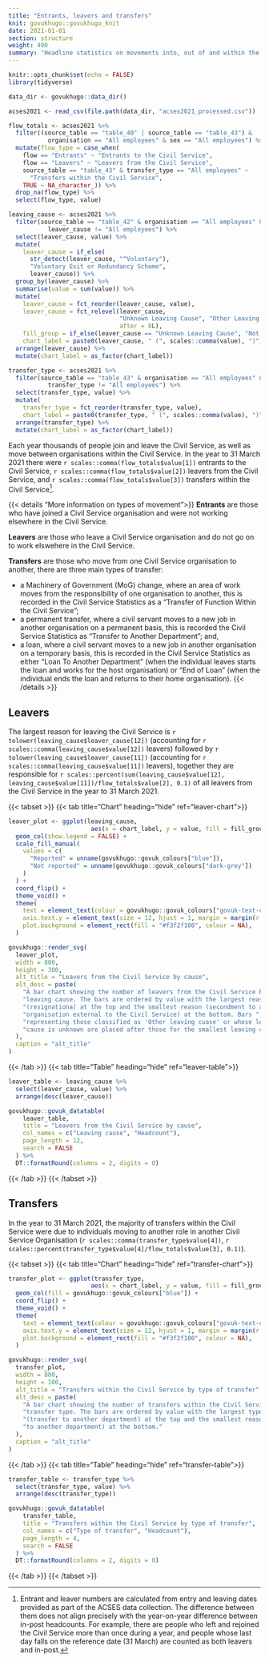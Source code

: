 ```yaml
---
title: "Entrants, leavers and transfers"
knit: govukhugo::govukhugo_knit
date: 2021-01-01
section: structure
weight: 400
summary: "Headline statistics on movements into, out of and within the Civil Service"
---
```


```r
knitr::opts_chunk$set(echo = FALSE)
library(tidyverse)

data_dir <- govukhugo::data_dir()

acses2021 <- read_csv(file.path(data_dir, "acses2021_processed.csv"))

flow_totals <- acses2021 %>%
  filter((source_table == "table_40" | source_table == "table_43") & 
           organisation == "All employees" & sex == "All employees") %>%
  mutate(flow_type = case_when(
    flow == "Entrants" ~ "Entrants to the Civil Service",
    flow == "Leavers" ~ "Leavers from the Civil Service",
    source_table == "table_43" & transfer_type == "All employees" ~ 
      "Transfers within the Civil Service",
    TRUE ~ NA_character_)) %>%
  drop_na(flow_type) %>%
  select(flow_type, value)

leaving_cause <- acses2021 %>%
  filter(source_table == "table_42" & organisation == "All employees" & 
           leaver_cause != "All employees") %>%
  select(leaver_cause, value) %>%
  mutate(
    leaver_cause = if_else(
      str_detect(leaver_cause, "^Voluntary"),
      "Voluntary Exit or Redundancy Scheme",
      leaver_cause)) %>%
  group_by(leaver_cause) %>%
  summarise(value = sum(value)) %>%
  mutate(
    leaver_cause = fct_reorder(leaver_cause, value),
    leaver_cause = fct_relevel(leaver_cause, 
                               "Unknown Leaving Cause", "Other Leaving Cause",
                               after = 0L),
    fill_group = if_else(leaver_cause == "Unknown Leaving Cause", "Not reported", "Reported"),
    chart_label = paste0(leaver_cause, " (", scales::comma(value), ")")) %>%
  arrange(leaver_cause) %>%
  mutate(chart_label = as_factor(chart_label))

transfer_type <- acses2021 %>%
  filter(source_table == "table_43" & organisation == "All employees" & 
           transfer_type != "All employees") %>%
  select(transfer_type, value) %>%
  mutate(
    transfer_type = fct_reorder(transfer_type, value),
    chart_label = paste0(transfer_type, " (", scales::comma(value), ")")) %>%
  arrange(transfer_type) %>%
  mutate(chart_label = as_factor(chart_label))

```

Each year thousands of people join and leave the Civil Service, as well as move between organisations within the Civil Service. In the year to 31 March 2021 there were `r scales::comma(flow_totals$value[1])` entrants to the Civil Service, `r scales::comma(flow_totals$value[2])` leavers from the Civil Service, and `r scales::comma(flow_totals$value[3])` transfers within the Civil Service[^1].

{{< details "More information on types of movement">}}
**Entrants** are those who have joined a Civil Service organisation and were not working elsewhere in the Civil Service.

**Leavers** are those who leave a Civil Service organisation and do not go on to work elswehere in the Civil Service.

**Transfers** are those who move from one Civil Service organisation to another, there are three main types of transfer:

- a Machinery of Government (MoG) change, where an area of work moves from the responsibility of one organisation to another, this is recorded in the Civil Service Statistics as a "Transfer of Function Within the Civil Service";
- a permanent transfer, where a civil servant moves to a new job in another organisation on a permanent basis, this is recorded the Civil Service Statistics as "Transfer to Another Department"; and,
- a loan, where a civil servant moves to a new job in another organisation on a temporary basis, this is recorded in the Civil Service Statistics as either "Loan To Another Department" (when the individual leaves starts the loan and works for the host organisation) or "End of Loan" (when the individual ends the loan and returns to their home organisation).
{{< /details >}}

## Leavers
The largest reason for leaving the Civil Service is `r tolower(leaving_cause$leaver_cause[12])` (accounting for `r scales::comma(leaving_cause$value[12])` leavers) followed by `r tolower(leaving_cause$leaver_cause[11])` (accounting for `r scales::comma(leaving_cause$value[11])` leavers), together they are responsible for `r scales::percent(sum(leaving_cause$value[12], leaving_cause$value[11])/flow_totals$value[2], 0.1)` of all leavers from the Civil Service in the year to 31 March 2021.

::::{.govuk-grid-row .data-card}
:::{.govuk-grid-column-full-width .data-display}
{{< tabset >}}
{{< tab title="Chart" heading="hide" ref="leaver-chart">}}
```r

leaver_plot <- ggplot(leaving_cause,
                       aes(x = chart_label, y = value, fill = fill_group)) +
  geom_col(show.legend = FALSE) +
  scale_fill_manual(
    values = c(
      "Reported" = unname(govukhugo::govuk_colours["blue"]),
      "Not reported" = unname(govukhugo::govuk_colours["dark-grey"])
    )
  ) +
  coord_flip() +
  theme_void() +
  theme(
    text = element_text(colour = govukhugo::govuk_colours["govuk-text-colour"]),
    axis.text.y = element_text(size = 12, hjust = 1, margin = margin(r = 3)),
    plot.background = element_rect(fill = "#f3f2f100", colour = NA),
  )

govukhugo::render_svg(
  leaver_plot,
  width = 800,
  height = 300,
  alt_title = "Leavers from the Civil Service by cause",
  alt_desc = paste(
    "A bar chart showing the number of leavers from the Civil Service by",
    "leaving cause. The bars are ordered by value with the largest reason",
    "(resignationa) at the top and the smallest reason (secondment to an",
    "organisation external to the Civil Service) at the bottom. Bars ",
    "representing those classified as 'Other leaving cuase' or whose leaving",
    "cause is unknown are placed after those for the smallest leaving cause."
  ),
  caption = "alt_title"
)

```
{{< /tab >}}
{{< tab title="Table" heading="hide" ref="leaver-table">}}
```r

leaver_table <- leaving_cause %>%
  select(leaver_cause, value) %>%
  arrange(desc(leaver_cause))

govukhugo::govuk_datatable(
    leaver_table,
    title = "Leavers from the Civil Service by cause",
    col_names = c("Leaving cause", "Headcount"),
    page_length = 12,
    search = FALSE
  ) %>%
  DT::formatRound(columns = 2, digits = 0)
```
{{< /tab >}}
{{< /tabset >}}

:::
::::

## Transfers
In the year to 31 March 2021, the majority of transfers within the Civil Service were due to individuals moving to another role in another Civil Service Organisation (`r scales::comma(transfer_type$value[4])`, `r scales::percent(transfer_type$value[4]/flow_totals$value[3], 0.1)`).

::::{.govuk-grid-row .data-card}
:::{.govuk-grid-column-full-width .data-display}
{{< tabset >}}
{{< tab title="Chart" heading="hide" ref="transfer-chart">}}
```r

transfer_plot <- ggplot(transfer_type,
                       aes(x = chart_label, y = value, fill = fill_group)) +
  geom_col(fill = govukhugo::govuk_colours["blue"]) +
  coord_flip() +
  theme_void() +
  theme(
    text = element_text(colour = govukhugo::govuk_colours["govuk-text-colour"]),
    axis.text.y = element_text(size = 12, hjust = 1, margin = margin(r = 3)),
    plot.background = element_rect(fill = "#f3f2f100", colour = NA),
  )

govukhugo::render_svg(
  transfer_plot,
  width = 800,
  height = 100,
  alt_title = "Transfers within the Civil Service by type of transfer",
  alt_desc = paste(
    "A bar chart showing the number of transfers within the Civil Service by",
    "transfer type. The bars are ordered by value with the largest type",
    "(transfer to another department) at the top and the smallest reason (loan",
    "to another department) at the bottom."
  ),
  caption = "alt_title"
)

```
{{< /tab >}}
{{< tab title="Table" heading="hide" ref="transfer-table">}}
```r

transfer_table <- transfer_type %>%
  select(transfer_type, value) %>%
  arrange(desc(transfer_type))

govukhugo::govuk_datatable(
    transfer_table,
    title = "Transfers within the Civil Service by type of transfer",
    col_names = c("Type of transfer", "Headcount"),
    page_length = 4,
    search = FALSE
  ) %>%
  DT::formatRound(columns = 2, digits = 0)
```
{{< /tab >}}
{{< /tabset >}}

:::
::::

[^1]: Entrant and leaver numbers are calculated from entry and leaving dates provided as part of the ACSES data collection. The difference between them does not align precisely with the year-on-year difference between in-post headcounts. For example, there are people who left and rejoined the Civil Service more than once during a year, and people whose last day falls on the reference date (31 March) are counted as both leavers and in-post.
